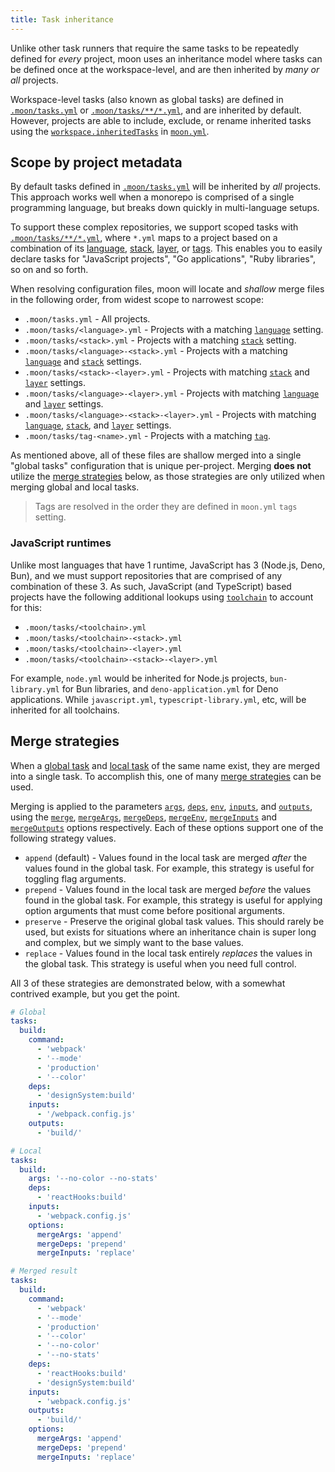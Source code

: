 ```yaml
---
title: Task inheritance
---
```



Unlike other task runners that require the same tasks to be repeatedly defined for _every_ project,
moon uses an inheritance model where tasks can be defined once at the workspace-level, and are then
inherited by _many or all_ projects.

Workspace-level tasks (also known as global tasks) are defined in [`.moon/tasks.yml`][tasks] or
[`.moon/tasks/**/*.yml`][tasks], and are inherited by default. However, projects are able to
include, exclude, or rename inherited tasks using the
[`workspace.inheritedTasks`](../config/project#inheritedtasks) in [`moon.yml`](../config/project).

## Scope by project metadata

By default tasks defined in [`.moon/tasks.yml`][tasks] will be inherited by _all_ projects. This
approach works well when a monorepo is comprised of a single programming language, but breaks down
quickly in multi-language setups.

To support these complex repositories, we support scoped tasks with [`.moon/tasks/**/*.yml`][tasks],
where `*.yml` maps to a project based on a combination of its [language][language], [stack][stack],
[layer][layer], or [tags][tags]. This enables you to easily declare tasks for "JavaScript projects",
"Go applications", "Ruby libraries", so on and so forth.

When resolving configuration files, moon will locate and _shallow_ merge files in the following
order, from widest scope to narrowest scope:

- `.moon/tasks.yml` - All projects.
- `.moon/tasks/<language>.yml` - Projects with a matching [`language`][language] setting.
- `.moon/tasks/<stack>.yml` - Projects with a matching [`stack`][stack] setting.
  <VersionLabel version="1.23.0" />
- `.moon/tasks/<language>-<stack>.yml` - Projects with a matching [`language`][language] and
  [`stack`][stack] settings. <VersionLabel version="1.23.0" />
- `.moon/tasks/<stack>-<layer>.yml` - Projects with matching [`stack`][stack] and [`layer`][layer]
  settings. <VersionLabel version="1.23.0" />
- `.moon/tasks/<language>-<layer>.yml` - Projects with matching [`language`][language] and
  [`layer`][layer] settings.
- `.moon/tasks/<language>-<stack>-<layer>.yml` - Projects with matching [`language`][language],
  [`stack`][stack], and [`layer`][layer] settings. <VersionLabel version="1.23.0" />
- `.moon/tasks/tag-<name>.yml` - Projects with a matching [`tag`][tags].
  <VersionLabel version="1.2.0" />

As mentioned above, all of these files are shallow merged into a single "global tasks" configuration
that is unique per-project. Merging **does not** utilize the [merge strategies](#merge-strategies)
below, as those strategies are only utilized when merging global and local tasks.

> Tags are resolved in the order they are defined in `moon.yml` `tags` setting.

### JavaScript runtimes

Unlike most languages that have 1 runtime, JavaScript has 3 (Node.js, Deno, Bun), and we must
support repositories that are comprised of any combination of these 3. As such, JavaScript (and
TypeScript) based projects have the following additional lookups using
[`toolchain`](../config/project#toolchain) to account for this:

- `.moon/tasks/<toolchain>.yml`
- `.moon/tasks/<toolchain>-<stack>.yml`
- `.moon/tasks/<toolchain>-<layer>.yml`
- `.moon/tasks/<toolchain>-<stack>-<layer>.yml`

For example, `node.yml` would be inherited for Node.js projects, `bun-library.yml` for Bun
libraries, and `deno-application.yml` for Deno applications. While `javascript.yml`,
`typescript-library.yml`, etc, will be inherited for all toolchains.

## Merge strategies

When a [global task](../config/tasks#tasks) and [local task](../config/project#tasks) of the same
name exist, they are merged into a single task. To accomplish this, one of many
[merge strategies](../config/project#options) can be used.

Merging is applied to the parameters [`args`](../config/project#args),
[`deps`](../config/project#deps), [`env`](../config/project#env-1),
[`inputs`](../config/project#inputs), and [`outputs`](../config/project#outputs), using the
[`merge`](../config/project#merge), [`mergeArgs`](../config/project#mergeargs),
[`mergeDeps`](../config/project#mergedeps), [`mergeEnv`](../config/project#mergeenv),
[`mergeInputs`](../config/project#mergeinputs) and [`mergeOutputs`](../config/project#mergeoutputs)
options respectively. Each of these options support one of the following strategy values.

- `append` (default) - Values found in the local task are merged _after_ the values found in the
  global task. For example, this strategy is useful for toggling flag arguments.
- `prepend` - Values found in the local task are merged _before_ the values found in the global
  task. For example, this strategy is useful for applying option arguments that must come before
  positional arguments.
- `preserve` - Preserve the original global task values. This should rarely be used, but exists for
  situations where an inheritance chain is super long and complex, but we simply want to the base
  values. <VersionLabel version="1.29.0" />
- `replace` - Values found in the local task entirely _replaces_ the values in the global task. This
  strategy is useful when you need full control.

All 3 of these strategies are demonstrated below, with a somewhat contrived example, but you get the
point.

```yaml
# Global
tasks:
  build:
    command:
      - 'webpack'
      - '--mode'
      - 'production'
      - '--color'
    deps:
      - 'designSystem:build'
    inputs:
      - '/webpack.config.js'
    outputs:
      - 'build/'

# Local
tasks:
  build:
    args: '--no-color --no-stats'
    deps:
      - 'reactHooks:build'
    inputs:
      - 'webpack.config.js'
    options:
      mergeArgs: 'append'
      mergeDeps: 'prepend'
      mergeInputs: 'replace'

# Merged result
tasks:
  build:
    command:
      - 'webpack'
      - '--mode'
      - 'production'
      - '--color'
      - '--no-color'
      - '--no-stats'
    deps:
      - 'reactHooks:build'
      - 'designSystem:build'
    inputs:
      - 'webpack.config.js'
    outputs:
      - 'build/'
    options:
      mergeArgs: 'append'
      mergeDeps: 'prepend'
      mergeInputs: 'replace'
```

[tags]: ../config/project#tags
[tasks]: ../config/tasks
[language]: ../config/project#language
[stack]: ../config/project#stack
[layer]: ../config/project#layer
